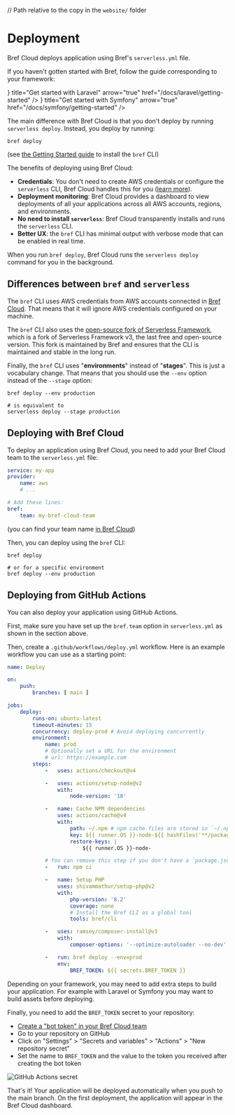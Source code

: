 // Path relative to the copy in the `website/` folder

<NextSeo description="How to deploy Bref application using Bref Cloud." />

# Deployment

Bref Cloud deploys application using Bref's `serverless.yml` file.

If you haven't gotten started with Bref, follow the guide corresponding to your framework:

<Cards num={2}>
    <Card icon={<LaravelIcon />} title="Get started with Laravel" arrow="true" href="/docs/laravel/getting-started" />
    <Card icon={<SymfonyIcon />} title="Get started with Symfony" arrow="true" href="/docs/symfony/getting-started" />
    <Card title="Get started with any PHP framework" arrow="true" href="/docs/default/getting-started" />
</Cards>

The main difference with Bref Cloud is that you don't deploy by running `serverless deploy`. Instead, you deploy by running:

```shell
bref deploy
```

(see [the Getting Started guide](./cloud-getting-started.mdx) to install the `bref` CLI)

The benefits of deploying using Bref Cloud:

- **Credentials**: You don't need to create AWS credentials or configure the `serverless` CLI, Bref Cloud handles this for you ([learn more](./cloud-security.mdx)).
- **Deployment monitoring**: Bref Cloud provides a dashboard to view deployments of all your applications across all AWS accounts, regions, and environments.
- **No need to install `serverless`**: Bref Cloud transparently installs and runs the `serverless` CLI.
- **Better UX**: the `bref` CLI has minimal output with verbose mode that can be enabled in real time.

When you run `bref deploy`, Bref Cloud runs the `serverless deploy` command for you in the background.

## Differences between `bref` and `serverless`

The `bref` CLI uses AWS credentials from AWS accounts connected in [Bref Cloud](https://bref.cloud/aws-accounts). That means that it will ignore AWS credentials configured on your machine.

The `bref` CLI also uses the [open-source fork of Serverless Framework](https://github.com/oss-serverless/serverless), which is a fork of Serverless Framework v3, the last free and open-source version. This fork is maintained by Bref and ensures that the CLI is maintained and stable in the long run.

Finally, the `bref` CLI uses "**environments**" instead of "**stages**". This is just a vocabulary change. That means that you should use the `--env` option instead of the `--stage` option:

```shell
bref deploy --env production

# is equivalent to
serverless deploy --stage production
```

## Deploying with Bref Cloud

To deploy an application using Bref Cloud, you need to add your Bref Cloud team to the `serverless.yml` file:

```yaml
service: my-app
provider:
    name: aws
    # ...

# Add these lines:
bref:
    team: my-bref-cloud-team
```

(you can find your team name [in Bref Cloud](https://bref.cloud/app/create))

Then, you can deploy using the `bref` CLI:

```shell
bref deploy

# or for a specific environment
bref deploy --env production
```

## Deploying from GitHub Actions

You can also deploy your application using GitHub Actions.

First, make sure you have set up the `bref.team` option in `serverless.yml` as shown in the section above.

Then, create a `.github/workflows/deploy.yml` workflow. Here is an example workflow you can use as a starting point:

```yaml
name: Deploy

on:
    push:
        branches: [ main ]

jobs:
    deploy:
        runs-on: ubuntu-latest
        timeout-minutes: 15
        concurrency: deploy-prod # Avoid deploying concurrently
        environment:
            name: prod
            # Optionally set a URL for the environment
            # url: https://example.com
        steps:
            -   uses: actions/checkout@v4

            -   uses: actions/setup-node@v2
                with:
                    node-version: '18'

            -   name: Cache NPM dependencies
                uses: actions/cache@v4
                with:
                    path: ~/.npm # npm cache files are stored in `~/.npm`
                    key: ${{ runner.OS }}-node-${{ hashFiles('**/package-lock.json') }}
                    restore-keys: |
                        ${{ runner.OS }}-node-

            # You can remove this step if you don't have a `package.json` file
            -   run: npm ci

            -   name: Setup PHP
                uses: shivammathur/setup-php@v2
                with:
                    php-version: '8.2'
                    coverage: none
                    # Install the Bref CLI as a global tool
                    tools: bref/cli

            -   uses: ramsey/composer-install@v3
                with:
                    composer-options: '--optimize-autoloader --no-dev'

            -   run: bref deploy --env=prod
                env:
                    BREF_TOKEN: ${{ secrets.BREF_TOKEN }}
```

<Callout>
    Depending on your framework, you may need to add extra steps to build your application. For example with Laravel or Symfony you may want to build assets before deploying.
</Callout>

Finally, you need to add the `BREF_TOKEN` secret to your repository:

- [Create a "bot token" in your Bref Cloud team](https://bref.cloud/)
- Go to your repository on GitHub
- Click on "Settings" > "Secrets and variables" > "Actions" > "New repository secret"
- Set the name to `BREF_TOKEN` and the value to the token you received after creating the bot token

![GitHub Actions secret](./cloud/github-actions-token.png)

That's it! Your application will be deployed automatically when you push to the main branch. On the first deployment, the application will appear in the Bref Cloud dashboard.
